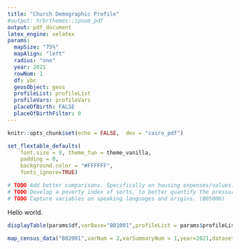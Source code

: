 ```yaml
---
title: "Church Demographic Profile"
#output: hrbrthemes::ipsum_pdf
output: pdf_document
latex_engine: xelatex
params:
  mapSize: "75%"
  mapAlign: "left"
  radius: "one"
  year: 2021
  rowNum: 1
  df: vbc
  geosObject: geos
  profileList: profileList
  profileVars: profileVars
  placeOfBirth: FALSE
  placeOfBirthFilter: 0
---
```


```r
knitr::opts_chunk$set(echo = FALSE,  dev = "cairo_pdf")

set_flextable_defaults(
    font.size = 9, theme_fun = theme_vanilla,
    padding = 0,
    background.color = "#FFFFFF",
    fonts_ignore=TRUE)

# TODO Add better comparisons. Specifically on housing expenses/values.
# TODO Develop a poverty index of sorts, to better quantify the pressure of poverty on a community. Interesting vars (B19080,B19081,B25095,C17002)
# TODO Capture variables on speaking languages and origins. (B05006)
```
Hello world. 
```r
displayTable(params$df,varBase="B01001",profileList = params$profileList,profileVars = params$profileVars,year=2021)
```
```r
map_census_data("B02001",varNum = 2,varSummaryNum = 1,year=2021,dataset = params$df,geography="tract",coords = params$df$churchInfo,filterRadius = 1)
```

